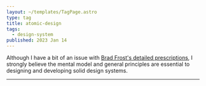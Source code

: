 ```yaml
---
layout: ~/templates/TagPage.astro
type: tag
title: atomic-design
tags:
  - design-system
published: 2023 Jan 14
---
```


Although I have a bit of an issue with [Brad Frost's detailed prescriptions](http://atomicdesign.bradfrost.com/), I strongly believe the mental model and general principles are essential to designing and developing solid design systems.

---
